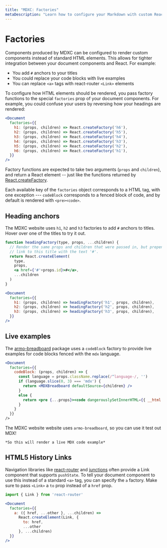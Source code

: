 ```yaml
---
title: "MDXC: Factories"
metaDescription: "Learn how to configure your Markdown with custom React Components instead of standard HTML elements"
---
```



Factories
=========

Components produced by MDXC can be configured to render custom components instead of standard HTML elements. This allows for tighter integration between your document components and React. For example:

- You add `#` anchors to your titles
- You could replace your code blocks with live examples
- You can replace `<a>` tags with react-router `<Link>` elements

To configure how HTML elements should be rendered, you pass factory functions to the special `factories` prop of your document components. For example, you could confuse your users by reversing how your headings are rendered:






```jsx
<Document
  factories={{
    h1: (props, children) => React.createFactory('h6'),
    h2: (props, children) => React.createFactory('h5'),
    h3: (props, children) => React.createFactory('h4'),
    h4: (props, children) => React.createFactory('h3'),
    h5: (props, children) => React.createFactory('h2'),
    h6: (props, children) => React.createFactory('h1'),
  }}
/>
```





Factory functions are expected to take two arguments (`props` and `children`), and return a React element -- just like the functions returned by [React.createFactory](https://facebook.github.io/react/docs/react-api.html#createfactory).

Each available key of the `factories` object corresponds to a HTML tag, with one exception --- `codeBlock` corresponds to a fenced block of code, and by default is rendered with `<pre><code>`.



Heading anchors
---------------

The MDXC website uses `h1`, `h2` and `h3` factories to add `#` anchors to titles. Hover over one of the titles to try it out.

```jsx
function headingFactory(type, props, ...children) {
  // Render the same props and children that were passed in, but prepend a
  // link to this title with the text '#'.
  return React.createElement(
    type,
    props,
    <a href={'#'+props.id}>#</a>,
    ...children
  )
}

<Document
  factories={{
    h1: (props, children) => headingFactory('h1', props, children),
    h2: (props, children) => headingFactory('h2', props, children),
    h3: (props, children) => headingFactory('h3', props, children),
  }}
/>
```






Live examples
-------------

The [armo-breadboard](https://github.com/jamesknelson/armo-breadboard/blob/3ee04661299a7b663da7ff352f495069c36cc169/source/MDXBreadboard.js#L103) package uses a `codeBlock` factory to provide live examples for code blocks fenced with the `mdx` language.

```jsx
<Document
  factories={{
    codeBlock: (props, children) => {
      const language = props.className.replace(/^language-/, '')
      if (language.slice(0, 3) === 'mdx') {
        return <MDXBreadboard defaultSource={children} />
      }
      else {
        return <pre {...props}><code dangerouslySetInnerHTML={{ __html: children }} /</pre>
      }
    }
  }}
/>
```

The MDXC website website uses `armo-breadboard`, so you can use it test out MDX!

```mdx
*So this will render a live MDX code example*
```





HTML5 History Links
-------------------

Navigation libraries like [react-router](https://reacttraining.com/react-router/web/api/Link) and [junctions](https://junctions.js.org/api/react-junctions/Link) often provide a Link component that supports `pushState`. To tell your document component to use this instead of a standard `<a>` tag, you can specify the `a` factory. Make sure to pass `<Link>` a `to` prop instead of a `href` prop.

```jsx
import { Link } from 'react-router'

<Document
  factories={{
    a: ({ href, ...other }, ...children) =>
      React.createElement(Link, {
        to: href,
        ...other
      }, ...children)
  }}
/>
```
